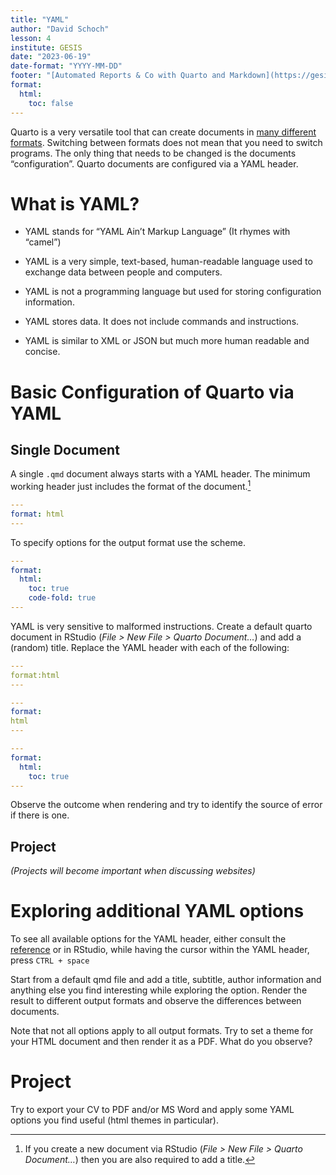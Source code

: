 ```yaml
---
title: "YAML"
author: "David Schoch"
lesson: 4
institute: GESIS
date: "2023-06-19"
date-format: "YYYY-MM-DD"
footer: "[Automated Reports & Co with Quarto and Markdown](https://gesiscss.github.io/quarto-workshop/)"
format: 
  html:
    toc: false
---
```


Quarto is a very versatile tool that can create documents in [many different formats](https://quarto.org/docs/output-formats/all-formats.html).
Switching between formats does not mean that you need to switch programs. The only thing that needs to be changed is the documents "configuration".
Quarto documents are configured via a YAML header.

# What is YAML?

- YAML stands for "YAML Ain’t Markup Language" (It rhymes with "camel")

- YAML is a very simple, text-based, human-readable language used to exchange data between people and computers.

- YAML is not a programming language but used for storing configuration information.

- YAML stores data. It does not include commands and instructions.

- YAML is similar to XML or JSON but much more human readable and concise.

# Basic Configuration of Quarto via YAML

## Single Document

A single `.qmd` document always starts with a YAML header. The minimum working header just includes the format of the document.[^1]

```yml
---
format: html
---
```

To specify options for the output format use the scheme.

```yml
---
format: 
  html:
    toc: true
    code-fold: true
---
```

YAML is very sensitive to malformed instructions.
Create a default quarto document in RStudio (*File > New File > Quarto Document...*) and add a (random) title.
Replace the YAML header with each of the following:

```yml
---
format:html
---
```

```yml
---
format: 
html
---
```

```yml
---
format: 
  html:
    toc: true
---
```

Observe the outcome when rendering and try to identify the source of error if there is one.

[^1]: If you create a new document via RStudio (*File > New File > Quarto Document...*) then you are also required to add a title.


## Project

*(Projects will become important when discussing websites)*

# Exploring additional YAML options

To see all available options for the YAML header, either consult the [reference](https://quarto.org/docs/reference/) or in RStudio, while having the cursor within the YAML header, press `CTRL + space`

Start from a default qmd file and add a title, subtitle, author information and anything else you find interesting while exploring the option.
Render the result to different output formats and observe the differences between documents.

Note that not all options apply to all output formats. Try to set a theme for your HTML document and then render it as a PDF. What do you observe?

# Project

Try to export your CV to PDF and/or MS Word and apply some 
YAML options you find useful (html themes in particular).
